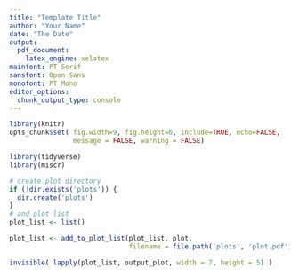 ```yaml
---
title: "Template Title"
author: "Your Name"
date: "The Date"
output: 
  pdf_document:
    latex_engine: xelatex
mainfont: PT Serif
sansfont: Open Sans
monofont: PT Mono
editor_options:
  chunk_output_type: console
---
```

\renewcommand{\familydefault}{\sfdefault}
\sffamily

```r
library(knitr)
opts_chunk$set( fig.width=9, fig.height=6, include=TRUE, echo=FALSE, 
                message = FALSE, warning = FALSE)
```

```r
library(tidyverse)
library(miscr)
```

```r
# create plot directory
if (!dir.exists('plots')) {
  dir.create('plots')
}
# and plot list
plot_list <- list()
```

```r
plot_list <- add_to_plot_list(plot_list, plot, 
                              filename = file.path('plots', 'plot.pdf'))
```

```r
invisible( lapply(plot_list, output_plot, width = 7, height = 5) )
```

